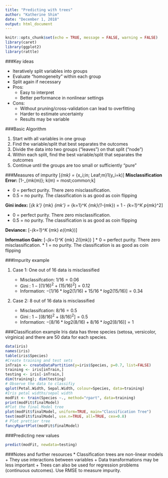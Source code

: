 ```yaml
---
title: "Predicting with trees"
author: "Katherine Shim"
date: "December 1, 2018"
output: html_document
---
```


```r
knitr::opts_chunk$set(echo = TRUE, message = FALSE, warning = FALSE)
library(caret)
library(ggplot2)
library(rattle)
```

###Key ideas

* Iteratively split variables into groups
* Evaluate "homogeneity" within each group
* Split again if necessary
* Pros:
    + Easy to interpret
    + Better performance in nonlinear settings
* Cons:
    + Without pruning/cross-validation can lead to overfitting
    + Harder to estimate uncertainty
    + Results may be variable

###Basic Algorithm

1. Start with all variables in one group
2. Find the variable/split that best separates the outcomes
3. Divide the data into two groups ("leaves") on that split ("node")
4. Within each split, find the best variable/split that separates the outcomes
5. Continue until the groups are too small or sufficiently "pure"

###Measures of impurity
\[\hat{p}_{mk} = \frac{1}{N_m}\sum_{x_i\;in\; Leaf\;m}1(y_i=k)\]
**Misclassification Error:**
\[1-\hat{p}_{mk(m)}; k(m) = most\;common\;k\]

* 0 = perfect purity. There zero misclassification.
* 0.5 = no purity. The classification is as good as coin flipping

**Gini index:**
\[\sum_{k \neq k'} \hat{p}_{mk} \times \hat{p}_{mk'} = \sum_{k=1}^K \hat{p}_{mk}(1-\hat{p}_{mk}) = 1 - \sum_{k=1}^K p_{mk}^2\]

* 0 = perfect purity. There zero misclassification.
* 0.5 = no purity. The classification is as good as coin flipping

**Deviance:**
\[-\sum_{k=1}^K \hat{p}_{mk} \log_e(\hat{p}_{mk})\]

**Information Gain:**
\[-\sum_{k=1}^K \hat{p}_{mk} \log_2(\hat{p}_{mk}) \]
* 0 = perfect purity. There zero misclassification.
* 1 = no purity. The classification is as good as coin flipping

###Impurity example

1. Case 1: One out of 16 data is misclassified

    * Misclassifcation: $1/16=0.06$
    * Gini : $1-[(1/16)^2+(15/16)^2]=0.12$
    * Information: $-[1/16*log2(1/16)+15/16*log2(15/16)]=0.34$
2. Case 2: 8 out of 16 data is misclassified

    * Misclassifcation: $8/16=0.5$
    * Gini : $1-[(8/16)^2+(8/16)^2]=0.5$
    * Information: $-[8/16*log2(8/16)+8/16*log2(8/16)]=1$
    
###Classification example
Iris data has three species (setosa, versicolor, virginica) and there are 50 data for each species.
```r
data(iris)
names(iris)
table(iris$Species)
#Create training and test sets
inTrain <- createDataPartition(y=iris$Species, p=0.7, list=FALSE)
training <- iris[inTrain,]
testing <- iris[-inTrain,]
dim(training); dim(testing)
# Observe the data to classifiy
qplot(Petal.Width, Sepal.Width, colour=Species, data=training)
#Iris petal widths/sepal width
modFit <- train(Species ~., method="rpart", data=training)
print(modFit$finalModel)
#Plot the final Model tree
plot(modFit$finalModel, uniform=TRUE, main="Classification Tree")
text(modFit$finalModel, use.n=TRUE, all=TRUE, cex=0.8)
# Plot prettier tree
fancyRpartPlot(modFit$finalModel)
```

###Predicting new values
```r
predict(modFit, newdata=testing)
```

###Notes and further resources
* Classification trees are non-linear models
    + They use interactions between variables
    + Data transformations may be less important
    + Trees can also be used for regression problems (continuous outcomes). Use RMSE to measure impurity.